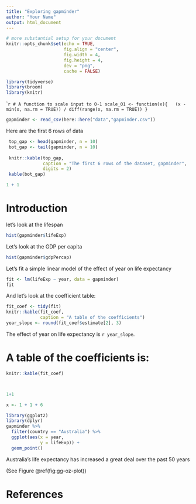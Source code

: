 ```yaml
---
title: "Exploring gapminder"
author: "Your Name"
output: html_document
---
```



```r
# more substantial setup for your document
knitr::opts_chunk$set(echo = TRUE, 
                      fig.align = "center",
                      fig.width = 4, 
                      fig.height = 4, 
                      dev = "png",
                      cache = FALSE)
```

```r
library(tidyverse)
library(broom)
library(knitr)
```

````r
# A function to scale input to 0-1
scale_01 <- function(x){
  (x - min(x, na.rm = TRUE)) / diff(range(x, na.rm = TRUE))
}
```

```r
gapminder <- read_csv(here::here("data","gapminder.csv"))
```

Here are the first 6 rows of data

```r
 top_gap <- head(gapminder, n = 10)
 bot_gap <- tail(gapminder, n = 10)
 
 knitr::kable(top_gap,
              caption = "The first 6 rows of the dataset, gapminder",
              digits = 2)
 kable(bot_gap)
```


```r
1 + 1
```

# Introduction

let's look at the lifespan

```r
hist(gapminder$lifeExp)
```

Let's look at the GDP per capita

```r
hist(gapminder$gdpPercap)
```

Let's fit a simple linear model of the effect of year on life expectancy

```r
fit <- lm(lifeExp ~ year, data = gapminder)
fit
```

And let's look at the coefficient table:

```r
fit_coef <- tidy(fit)
knitr::kable(fit_coef,
             caption = "A table of the coefficients")
year_slope <- round(fit_coef$estimate[2], 3)
```

The effect of year on life expectancy is `r year_slope`.

# A table of the coefficients is:

```r
knitr::kable(fit_coef)
```

```r
```

```r

```

```r
1+1 

x <- 1 + 1 + 6
```

```r
library(ggplot2)
library(dplyr)
gapminder %>%
  filter(country == "Australia") %>%
  ggplot(aes(x = year,
             y = lifeExp)) + 
  geom_point()
```

Australia's life expectancy has increased a great deal over the past 50 years

(See Figure \@ref(fig:gg-oz-plot))


# References

